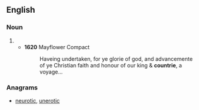 ==English==

===Noun===
{{en-noun}}

# {{obsolete spelling of|country|lang=en}}
#* '''1620''' Mayflower Compact
#*: Haveing undertaken, for ye glorie of god, and advancemente of ye Christian faith and honour of our king & '''countrie''', a voyage...

===Anagrams===
* [[neurotic#English|neurotic]], [[unerotic#English|unerotic]]